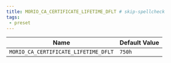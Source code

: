 ```yaml
---
title: MORIO_CA_CERTIFICATE_LIFETIME_DFLT # skip-spellcheck
tags:
 - preset
---
```





<!-- MORIO_AUTO_GENERATED_CONTENT_STARTS - Manual changes made below will be overwritten skip-spellcheck -->
| Name | Default Value |
|------|---------------|
| `MORIO_CA_CERTIFICATE_LIFETIME_DFLT` | `750h` |
<!-- MORIO_AUTO_GENERATED_CONTENT_ENDS - Manual changes made above will be overwritten skip-spellcheck -->
